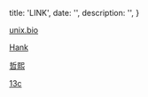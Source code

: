 
  title: 'LINK',
  date: '',
  description: '',
}


[unix.bio](https://unix.bio)

[Hank](https://b.hank.im)
 
[哲熙](https://zexo.dev)

[13c](https://corydon.cc)


